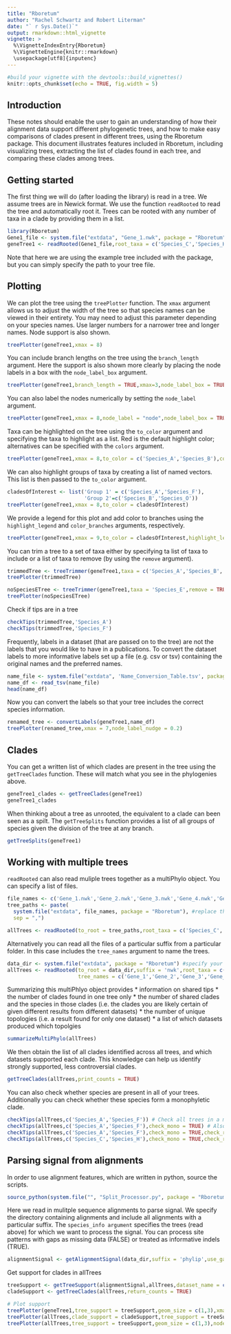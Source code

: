 ```yaml
---
title: "Rboretum"
author: "Rachel Schwartz and Robert Literman"
date: "` r Sys.Date()`"
output: rmarkdown::html_vignette
vignette: >
  %\VignetteIndexEntry{Rboretum}
  %\VignetteEngine{knitr::rmarkdown}
  \usepackage[utf8]{inputenc}
---
```


```r
#build your vignette with the devtools::build_vignettes()
knitr::opts_chunk$set(echo = TRUE, fig.width = 5)
```

## Introduction

These notes should enable the user to gain an understanding
of how their alignment data support different phylogenetic trees,
and how to make easy comparisons of clades present in different trees,
using the Rboretum package. 
This document illustrates features included in Rboretum,
including visualizing trees,
extracting the list of clades found in each tree, and
comparing these clades among trees.

## Getting started

The first thing we will do (after loading the library) is read in a tree.
We assume trees are in Newick format.
We use the function `readRooted` to read the tree and automatically root it.
Trees can be rooted with any number of taxa in a clade by providing them in a list.

```r
library(Rboretum)
Gene1_file <- system.file("extdata", "Gene_1.nwk", package = "Rboretum")
geneTree1 <- readRooted(Gene1_file,root_taxa = c('Species_C','Species_H'))
```

Note that here we are using the example tree included with the package,
but you can simply specify the path to your tree file.

## Plotting

We can plot the tree using the `treePlotter` function.
The `xmax` argument allows us to adjust the width of the tree so that species names can be viewed in their entirety.
You may need to adjust this parameter depending on your species names.
Use larger numbers for a narrower tree and longer names.
Node support is also shown.

```r
treePlotter(geneTree1,xmax = 8)
```

You can include branch lengths on the tree using the `branch_length` argument.
Here the support is also shown more clearly by placing the node labels in a box with the `node_label_box` argument.

```r
treePlotter(geneTree1,branch_length = TRUE,xmax=3,node_label_box = TRUE)
```

You can also label the nodes numerically by setting the `node_label` argument.

```r
treePlotter(geneTree1,xmax = 8,node_label = "node",node_label_box = TRUE) 
```

Taxa can be highlighted on the tree using the `to_color` argument
and specifying the taxa to highlight as a list. 
Red is the default highlight color;
alternatives can be specified with the `colors` argument.

```r
treePlotter(geneTree1,xmax = 8,to_color = c('Species_A','Species_B'),colors = "blue")
```

We can also highlight groups of taxa by creating a list of named vectors.
This list is then passed to the `to_color` argument.

```r
cladesOfInterest <- list('Group 1' = c('Species_A','Species_F'),
                         'Group 2'=c('Species_B','Species_O'))
treePlotter(geneTree1,xmax = 8,to_color = cladesOfInterest)
```

We provide a legend for this plot and add color to branches using the
`highlight_legend` and `color_branches` arguments, respectively.

```r
treePlotter(geneTree1,xmax = 9,to_color = cladesOfInterest,highlight_legend = TRUE,color_branches = TRUE)
```

You can trim a tree to a set of taxa
either by specifying ta list of taxa to include
or a list of taxa to remove (by using the `remove` argument).

```r
trimmedTree <- treeTrimmer(geneTree1,taxa = c('Species_A','Species_B','Species_C'))
treePlotter(trimmedTree)

noSpeciesETree <- treeTrimmer(geneTree1,taxa = 'Species_E',remove = TRUE) # Remove taxa rather than retain
treePlotter(noSpeciesETree)
```

Check if tips are in a tree

```r
checkTips(trimmedTree,'Species_A')
checkTips(trimmedTree,'Species_F')
```

Frequently, labels in a dataset (that are passed on to the tree)
are not the labels that you would like to have in a publications.
To convert the dataset labels to more informative labels set up a file (e.g. csv or tsv)
containing the original names and the preferred names. 

```r
name_file <- system.file("extdata", 'Name_Conversion_Table.tsv', package = "Rboretum") #specify the path to your file
name_df <- read_tsv(name_file)
head(name_df)
```

Now you can convert the labels so that your tree includes the correct species information.

```r
renamed_tree <- convertLabels(geneTree1,name_df)
treePlotter(renamed_tree,xmax = 7,node_label_nudge = 0.2)
```

## Clades

You can get a written list of which clades are present in the tree using the `getTreeClades` function.
These will match what you see in the phylogenies above.

```r
geneTree1_clades <- getTreeClades(geneTree1)
geneTree1_clades
```

When thinking about a tree as unrooted, the equivalent to a clade can been seen as a spilt.
The `getTreeSplits` function provides a list of all groups of species given the division of
the tree at any branch.

```r
getTreeSplits(geneTree1)
```

## Working with multiple trees

`readRooted` can also read muliple trees together as a multiPhylo object.
You can specify a list of files.

```r
file_names <- c('Gene_1.nwk','Gene_2.nwk','Gene_3.nwk','Gene_4.nwk','Gene_5.nwk')
tree_paths <- paste(
  system.file("extdata", file_names, package = "Rboretum"), #replace the system file function with the path to your data
  sep = ",")

allTrees <- readRooted(to_root = tree_paths,root_taxa = c('Species_C','Species_H'))
```

Alternatively you can read all the files of a particular suffix from a particular folder.
In this case includes the `tree_names` argument to name the trees.

```r
data_dir <- system.file("extdata", package = "Rboretum") #specify your folder path here
allTrees <- readRooted(to_root = data_dir,suffix = 'nwk',root_taxa = c('Species_C','Species_H'),
                       tree_names = c('Gene_1','Gene_2','Gene_3','Gene_4','Gene_5'))
```

Summarizing this multiPhlyo object provides
* information on shared tips
* the number of clades found in one tree only
* the number of shared clades and the species in those clades (i.e. the clades you are likely certain of given different results from different datasets)
* the number of unique topologies (i.e. a result found for only one dataset)
* a list of which datasets produced which topolgies

```r
summarizeMultiPhylo(allTrees)
```

We then obtain the list of all clades identified across all trees,
and which datasets supported each clade.
This knowledge can help us identify strongly supported, less controversial clades.

```r
getTreeClades(allTrees,print_counts = TRUE)
```

You can also check whether species are present in all of your trees.
Additionally you can check whether these species form a monophyletic clade.

```r
checkTips(allTrees,c('Species_A','Species_F')) # Check all trees in a multiPhylo
checkTips(allTrees,c('Species_A','Species_F'),check_mono = TRUE) # Also check if species are monophyletic
checkTips(allTrees,c('Species_A','Species_F'),check_mono = TRUE,check_root = TRUE) # Check if species are monophyletic and root
checkTips(allTrees,c('Species_C','Species_H'),check_mono = TRUE,check_root = TRUE) # Check if species are monophyletic and root
```

## Parsing signal from alignments

In order to use alignment features, which are written in python, source the scripts.

```r
source_python(system.file("", "Split_Processor.py", package = "Rboretum")) #run this as shown
```

Here we read in mulitple sequence alignments to parse signal.
We specify the directory containing alignments and include all alignments with a particular suffix.
The `species_info argument` specifies the trees (read above) for which we want to process the signal.
You can process site patterns with gaps as missing data (FALSE) or treated as informative indels (TRUE).

```r
alignmentSignal <- getAlignmentSignal(data_dir,suffix = 'phylip',use_gaps = FALSE,species_info = allTrees)
```

Get support for clades in allTrees

```r
treeSupport <- getTreeSupport(alignmentSignal,allTrees,dataset_name = c('Gene_1','Gene_2','Gene_3','Gene_4','Gene_5'))
cladeSupport <- getTreeClades(allTrees,return_counts = TRUE)

# Plot support
treePlotter(geneTree1,tree_support = treeSupport,geom_size = c(1,3),xmax=8,node_label_nudge = 0.5,geom_alpha=0.5,node_label_fontface = 'bold',use_pies = TRUE,pie_legend_position = c(8,8,8,8))
treePlotter(allTrees,clade_support = cladeSupport,tree_support = treeSupport,geom_size = c(3,20),node_label = 'support',xmax=8,node_label_nudge = 0.5,geom_alpha=0.5,node_label_fontface = 'bold') %>% tandemPlotter()
treePlotter(allTrees,tree_support = treeSupport,geom_size = c(1,3),node_label = 'clade',xmax=8,node_label_nudge = 0.5,geom_alpha=0.5,node_label_fontface = 'bold',use_pies = TRUE,pie_legend_position = c(-1,-1,-1,-1)) %>% tandemPlotter()
```